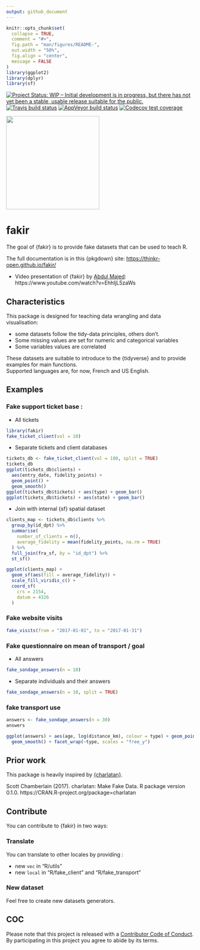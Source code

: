 ```yaml
---
output: github_document
---
```


<!-- README.md is generated from README.Rmd. Please edit that file -->

```r
knitr::opts_chunk$set(
  collapse = TRUE,
  comment = "#>",
  fig.path = "man/figures/README-",
  out.width = "50%",
  fig.align = "center",
  message = FALSE
)
library(ggplot2)
library(dplyr)
library(sf)
```

<!-- badges: start -->
[![Project Status: WIP – Initial development is in progress, but there has not yet been a stable, usable release suitable for the public.](http://www.repostatus.org/badges/latest/wip.svg)](http://www.repostatus.org/#wip)
[![Travis build status](https://travis-ci.org/ThinkR-open/fakir.svg?branch=master)](https://travis-ci.org/ThinkR-open/fakir)
[![AppVeyor build status](https://ci.appveyor.com/api/projects/status/github/ThinkR-open/fakir?branch=master&svg=true)](https://ci.appveyor.com/project/ThinkR-open/fakir)
[![Codecov test coverage](https://codecov.io/gh/ThinkR-open/fakir/branch/master/graph/badge.svg)](https://codecov.io/gh/ThinkR-open/fakir?branch=master)
<!-- badges: end -->

<img src="https://raw.githubusercontent.com/ThinkR-open/fakir/master/img/thinkr-hex-fakir.png" width=250px>

# fakir

The goal of {fakir} is to provide fake datasets that can be used to teach R.  

The full documentation is in this {pkgdown} site: <https://thinkr-open.github.io/fakir/>

- Video presentation of {fakir} by [Abdul Majed](https://twitter.com/1littlecoder): https://www.youtube.com/watch?v=EhhljL5zaWs

## Characteristics

This package is designed for teaching data wrangling and data visualisation:

- some datasets follow the tidy-data principles, others don't. 
- Some missing values are set for numeric and categorical variables
- Some variables values are correlated

These datasets are suitable to introduce to the {tidyverse} and to provide examples for main functions.  
Supported languages are, for now, French and US English.

## Examples

### Fake support ticket base : 

- All tickets
```r
library(fakir)
fake_ticket_client(vol = 10)
```

- Separate tickets and client databases
```r
tickets_db <- fake_ticket_client(vol = 100, split = TRUE)
tickets_db
ggplot(tickets_db$clients) +
  aes(entry_date, fidelity_points) +
  geom_point() +
  geom_smooth()
ggplot(tickets_db$tickets) + aes(type) + geom_bar()
ggplot(tickets_db$tickets) + aes(state) + geom_bar()
```

- Join with internal {sf} spatial dataset
```r
clients_map <- tickets_db$clients %>% 
  group_by(id_dpt) %>% 
  summarise(
    number_of_clients = n(),
    average_fidelity = mean(fidelity_points, na.rm = TRUE)
  ) %>% 
  full_join(fra_sf, by = "id_dpt") %>% 
  st_sf()

ggplot(clients_map) +
  geom_sf(aes(fill = average_fidelity)) +
  scale_fill_viridis_c() +
  coord_sf(
    crs = 2154,
    datum = 4326
  )
```



### Fake website visits

```r
fake_visits(from = "2017-01-01", to = "2017-01-31")
```

### Fake questionnaire on mean of transport / goal

- All answers

```r
fake_sondage_answers(n = 10)
```

- Separate individuals and their answers
```r
fake_sondage_answers(n = 10, split = TRUE)
```

### fake transport use

```r
answers <- fake_sondage_answers(n = 30)
answers

ggplot(answers) + aes(age, log(distance_km), colour = type) + geom_point() +
  geom_smooth() + facet_wrap(~type, scales = "free_y")
```

## Prior work 

This package is heavily inspired by [{charlatan}](https://github.com/ropensci/charlatan). 

Scott Chamberlain (2017). charlatan: Make Fake Data. R package version 0.1.0.
https://CRAN.R-project.org/package=charlatan

## Contribute 

You can contribute to {fakir} in two ways: 

### Translate 

You can translate to other locales by providing : 

+ new `vec` in "R/utils"
+ new `local` in "R/fake_client" and "R/fake_transport"

### New dataset

Feel free to create new datasets generators.

## COC

Please note that this project is released with a [Contributor Code of Conduct](CODE_OF_CONDUCT.md).
By participating in this project you agree to abide by its terms.
